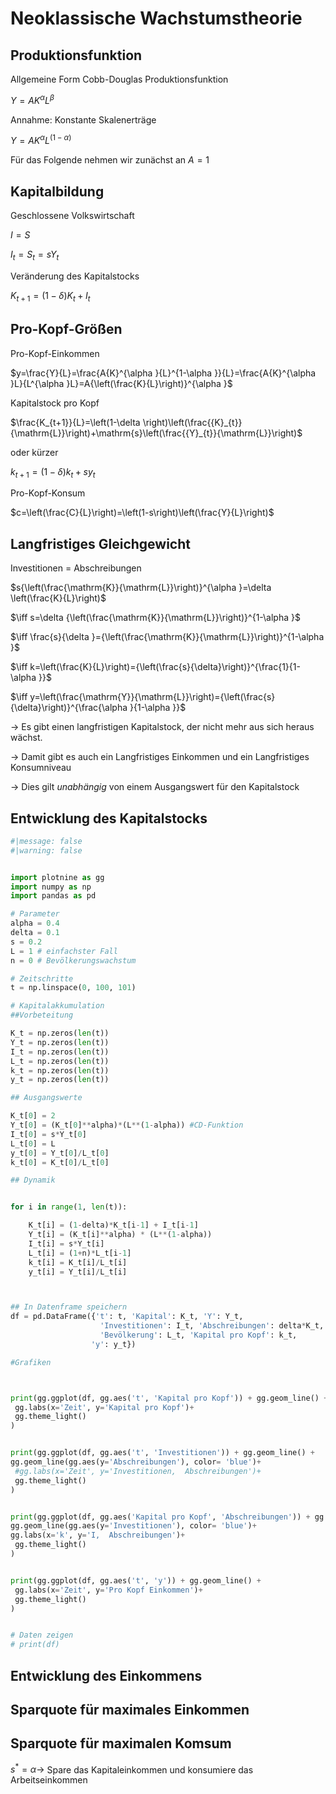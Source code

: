 # Neoklassische Wachstumstheorie

## Produktionsfunktion

Allgemeine Form Cobb-Douglas Produktionsfunktion

$Y=A{K}^{\alpha }{L}^{\beta }$

Annahme: Konstante Skalenerträge

$Y=A{K}^{\alpha }{L}^{\left(1-\alpha \right)}$

Für das Folgende nehmen wir zunächst an $A=1$

## Kapitalbildung

Geschlossene Volkswirtschaft

$I=S$


${I}_t=S_t=s{Y}_t$


Veränderung des Kapitalstocks

${K}_{t+1}=\left(1-\delta \right){K}_t+{I}_t$


## Pro-Kopf-Größen

Pro-Kopf-Einkommen 

$y=\frac{Y}{L}=\frac{A{K}^{\alpha }{L}^{1-\alpha }}{L}=\frac{A{K}^{\alpha }L}{L^{\alpha }L}=A{\left(\frac{K}{L}\right)}^{\alpha }$



Kapitalstock pro Kopf

$\frac{K_{t+1}}{L}=\left(1-\delta \right)\left(\frac{{K}_{t}}{\mathrm{L}}\right)+\mathrm{s}\left(\frac{{Y}_{t}}{\mathrm{L}}\right)$

oder kürzer

${k}_{t+1}=\left(1-\delta \right){k}_t+s{y}_t$


Pro-Kopf-Konsum

$c=\left(\frac{C}{L}\right)=\left(1-s\right)\left(\frac{Y}{L}\right)$


## Langfristiges Gleichgewicht

Investitionen = Abschreibungen 

$s{\left(\frac{\mathrm{K}}{\mathrm{L}}\right)}^{\alpha }=\delta \left(\frac{K}{L}\right)$

$\iff s=\delta {\left(\frac{\mathrm{K}}{\mathrm{L}}\right)}^{1-\alpha }$

$\iff \frac{s}{\delta }={\left(\frac{\mathrm{K}}{\mathrm{L}}\right)}^{1-\alpha }$

$\iff k=\left(\frac{K}{L}\right)={\left(\frac{s}{\delta}\right)}^{\frac{1}{1-\alpha }}$

$\iff y=\left(\frac{\mathrm{Y}}{\mathrm{L}}\right)={\left(\frac{s}{\delta}\right)}^{\frac{\alpha }{1-\alpha }}$



$\rightarrow$ Es gibt einen langfristigen Kapitalstock, der nicht mehr aus sich heraus wächst.

$\rightarrow$ Damit gibt es auch ein Langfristiges Einkommen und ein Langfristiges Konsumniveau

$\rightarrow$ Dies gilt *unabhängig* von einem Ausgangswert für den Kapitalstock


## Entwicklung des Kapitalstocks 

```python
#|message: false
#|warning: false


import plotnine as gg
import numpy as np
import pandas as pd

# Parameter
alpha = 0.4
delta = 0.1
s = 0.2
L = 1 # einfachster Fall
n = 0 # Bevölkerungswachstum

# Zeitschritte
t = np.linspace(0, 100, 101)

# Kapitalakkumulation
##Vorbeteitung

K_t = np.zeros(len(t))
Y_t = np.zeros(len(t))
I_t = np.zeros(len(t))
L_t = np.zeros(len(t))
k_t = np.zeros(len(t))
y_t = np.zeros(len(t))

## Ausgangswerte

K_t[0] = 2
Y_t[0] = (K_t[0]**alpha)*(L**(1-alpha)) #CD-Funktion
I_t[0] = s*Y_t[0]
L_t[0] = L
y_t[0] = Y_t[0]/L_t[0]
k_t[0] = K_t[0]/L_t[0]

## Dynamik


for i in range(1, len(t)):

    K_t[i] = (1-delta)*K_t[i-1] + I_t[i-1]
    Y_t[i] = (K_t[i]**alpha) * (L**(1-alpha))
    I_t[i] = s*Y_t[i]
    L_t[i] = (1+n)*L_t[i-1]
    k_t[i] = K_t[i]/L_t[i]
    y_t[i] = Y_t[i]/L_t[i]



## In Datenframe speichern
df = pd.DataFrame({'t': t, 'Kapital': K_t, 'Y': Y_t,
                    'Investitionen': I_t, 'Abschreibungen': delta*K_t,
                    'Bevölkerung': L_t, 'Kapital pro Kopf': k_t,
                  'y': y_t})

#Grafiken



print(gg.ggplot(df, gg.aes('t', 'Kapital pro Kopf')) + gg.geom_line() +
 gg.labs(x='Zeit', y='Kapital pro Kopf')+
 gg.theme_light()
)


print(gg.ggplot(df, gg.aes('t', 'Investitionen')) + gg.geom_line() +
gg.geom_line(gg.aes(y='Abschreibungen'), color= 'blue')+
 #gg.labs(x='Zeit', y='Investitionen,  Abschreibungen')+
 gg.theme_light()
)


print(gg.ggplot(df, gg.aes('Kapital pro Kopf', 'Abschreibungen')) + gg.geom_line() +
gg.geom_line(gg.aes(y='Investitionen'), color= 'blue')+
gg.labs(x='k', y='I,  Abschreibungen')+
 gg.theme_light()
)


print(gg.ggplot(df, gg.aes('t', 'y')) + gg.geom_line() +
 gg.labs(x='Zeit', y='Pro Kopf Einkommen')+
 gg.theme_light()
)


# Daten zeigen
# print(df)

```


## Entwicklung des Einkommens

## Sparquote für maximales Einkommen

## Sparquote für maximalen Komsum

$s^* = \alpha \rightarrow$ Spare das Kapitaleinkommen und konsumiere das Arbeitseinkommen